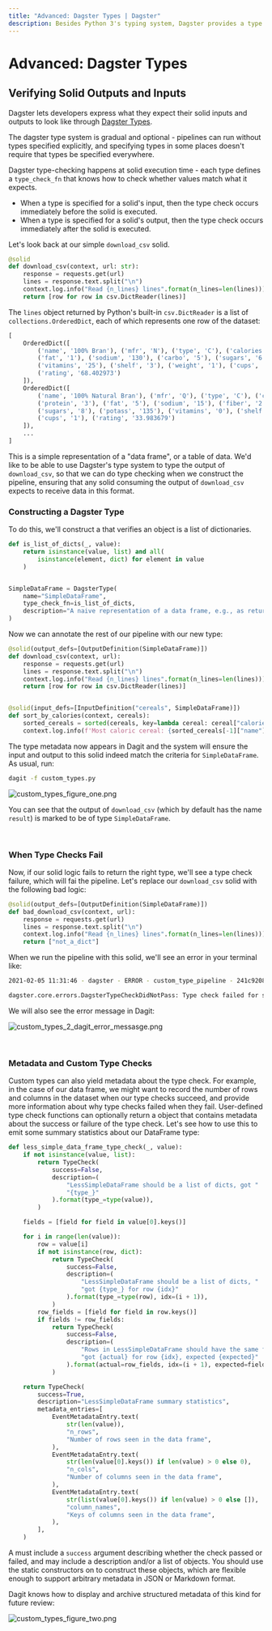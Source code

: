 ```yaml
---
title: "Advanced: Dagster Types | Dagster"
description: Besides Python 3's typing system, Dagster provides a type system that helps users describe what kind of values their solids accept and produce.
---
```


# Advanced: Dagster Types

<CodeReferenceLink filePath="examples/docs_snippets/docs_snippets/intro_tutorial/basics/e04_quality/" />

## Verifying Solid Outputs and Inputs

Dagster lets developers express what they expect their solid inputs and outputs to look like through [Dagster Types](/\_apidocs/types).

The dagster type system is gradual and optional - pipelines can run without types specified explicitly, and specifying types in some places doesn't require that types be specified everywhere.

Dagster type-checking happens at solid execution time - each type defines a `type_check_fn` that knows how to check whether values match what it expects.

- When a type is specified for a solid's input, then the type check occurs immediately before the solid is executed.
- When a type is specified for a solid's output, then the type check occurs immediately after the solid is executed.

Let's look back at our simple `download_csv` solid.

```python file=/intro_tutorial/basics/e04_quality/inputs_typed.py startafter=start_inputs_typed_marker_0 endbefore=end_inputs_typed_marker_0
@solid
def download_csv(context, url: str):
    response = requests.get(url)
    lines = response.text.split("\n")
    context.log.info("Read {n_lines} lines".format(n_lines=len(lines)))
    return [row for row in csv.DictReader(lines)]
```

The `lines` object returned by Python's built-in `csv.DictReader` is a list of `collections.OrderedDict`, each of which represents one row of the dataset:

```python
[
    OrderedDict([
        ('name', '100% Bran'), ('mfr', 'N'), ('type', 'C'), ('calories', '70'), ('protein', '4'),
        ('fat', '1'), ('sodium', '130'), ('carbo', '5'), ('sugars', '6'), ('potass', '280'),
        ('vitamins', '25'), ('shelf', '3'), ('weight', '1'), ('cups', '0.33'),
        ('rating', '68.402973')
    ]),
    OrderedDict([
        ('name', '100% Natural Bran'), ('mfr', 'Q'), ('type', 'C'), ('calories', '120'),
        ('protein', '3'), ('fat', '5'), ('sodium', '15'), ('fiber', '2'), ('carbo', '8'),
        ('sugars', '8'), ('potass', '135'), ('vitamins', '0'), ('shelf', '3'), ('weight', '1'),
        ('cups', '1'), ('rating', '33.983679')
    ]),
    ...
]
```

This is a simple representation of a "data frame", or a table of data. We'd like to be able to use Dagster's type system to type the output of `download_csv`, so that we can do type checking when we construct the pipeline, ensuring that any solid consuming the output of `download_csv` expects to receive data in this format.

### Constructing a Dagster Type

To do this, we'll construct a <PyObject module="dagster" object="DagsterType" displayText="DagsterType"
/> that verifies an object is a list of dictionaries.

```python file=/intro_tutorial/basics/e04_quality/custom_types.py startafter=start_custom_types_marker_0 endbefore=end_custom_types_marker_0
def is_list_of_dicts(_, value):
    return isinstance(value, list) and all(
        isinstance(element, dict) for element in value
    )


SimpleDataFrame = DagsterType(
    name="SimpleDataFrame",
    type_check_fn=is_list_of_dicts,
    description="A naive representation of a data frame, e.g., as returned by csv.DictReader.",
)
```

Now we can annotate the rest of our pipeline with our new type:

```python file=/intro_tutorial/basics/e04_quality/custom_types.py startafter=start_custom_types_marker_1 endbefore=end_custom_types_marker_1
@solid(output_defs=[OutputDefinition(SimpleDataFrame)])
def download_csv(context, url):
    response = requests.get(url)
    lines = response.text.split("\n")
    context.log.info("Read {n_lines} lines".format(n_lines=len(lines)))
    return [row for row in csv.DictReader(lines)]


@solid(input_defs=[InputDefinition("cereals", SimpleDataFrame)])
def sort_by_calories(context, cereals):
    sorted_cereals = sorted(cereals, key=lambda cereal: cereal["calories"])
    context.log.info(f'Most caloric cereal: {sorted_cereals[-1]["name"]}')
```

The type metadata now appears in Dagit and the system will ensure the input and output to this solid indeed match the criteria for `SimpleDataFrame`. As usual, run:

```bash
dagit -f custom_types.py
```

<Image
alt="custom_types_figure_one.png"
src="/images/tutorial/custom_types_figure_one.png"
width={1680}
height={946}
/>

You can see that the output of `download_csv` (which by default has the name `result`) is marked to be of type `SimpleDataFrame`.

<br />

### When Type Checks Fail

Now, if our solid logic fails to return the right type, we'll see a type check failure, which will fai the pipeline. Let's replace our `download_csv` solid with the following bad logic:

```python file=/intro_tutorial/basics/e04_quality/custom_types_2.py startafter=start_custom_types_2_marker_1 endbefore=end_custom_types_2_marker_1
@solid(output_defs=[OutputDefinition(SimpleDataFrame)])
def bad_download_csv(context, url):
    response = requests.get(url)
    lines = response.text.split("\n")
    context.log.info("Read {n_lines} lines".format(n_lines=len(lines)))
    return ["not_a_dict"]
```

When we run the pipeline with this solid, we'll see an error in your terminal like:

```bash
2021-02-05 11:31:46 - dagster - ERROR - custom_type_pipeline - 241c9208-6367-474f-8625-5b64fbf74568 - 25500 - bad_download_csv - STEP_FAILURE - Execution of step "bad_download_csv" failed.

dagster.core.errors.DagsterTypeCheckDidNotPass: Type check failed for step output "result" - expected type "SimpleDataFrame".
```

We will also see the error message in Dagit:

<Image
alt="custom_types_2_dagit_error_messasge.png"
src="/images/tutorial/custom_types_2_dagit_error_message.png"
width={2880}
height={1596}
/>

<br />

### Metadata and Custom Type Checks

Custom types can also yield metadata about the type check. For example, in the case of our data frame, we might want to record the number of rows and columns in the dataset when our type checks succeed, and provide more information about why type checks failed when they fail. User-defined type check functions can optionally return a <PyObject module="dagster" object="TypeCheck" /> object that contains metadata about the success or failure of the type check. Let's see how to use this to emit some summary statistics about our DataFrame type:

```python file=/intro_tutorial/basics/e04_quality/custom_types_4.py startafter=start_custom_types_4_marker_0 endbefore=end_custom_types_4_marker_0
def less_simple_data_frame_type_check(_, value):
    if not isinstance(value, list):
        return TypeCheck(
            success=False,
            description=(
                "LessSimpleDataFrame should be a list of dicts, got "
                "{type_}"
            ).format(type_=type(value)),
        )

    fields = [field for field in value[0].keys()]

    for i in range(len(value)):
        row = value[i]
        if not isinstance(row, dict):
            return TypeCheck(
                success=False,
                description=(
                    "LessSimpleDataFrame should be a list of dicts, "
                    "got {type_} for row {idx}"
                ).format(type_=type(row), idx=(i + 1)),
            )
        row_fields = [field for field in row.keys()]
        if fields != row_fields:
            return TypeCheck(
                success=False,
                description=(
                    "Rows in LessSimpleDataFrame should have the same fields, "
                    "got {actual} for row {idx}, expected {expected}"
                ).format(actual=row_fields, idx=(i + 1), expected=fields),
            )

    return TypeCheck(
        success=True,
        description="LessSimpleDataFrame summary statistics",
        metadata_entries=[
            EventMetadataEntry.text(
                str(len(value)),
                "n_rows",
                "Number of rows seen in the data frame",
            ),
            EventMetadataEntry.text(
                str(len(value[0].keys()) if len(value) > 0 else 0),
                "n_cols",
                "Number of columns seen in the data frame",
            ),
            EventMetadataEntry.text(
                str(list(value[0].keys()) if len(value) > 0 else []),
                "column_names",
                "Keys of columns seen in the data frame",
            ),
        ],
    )
```

A <PyObject module="dagster" object="TypeCheck" displayText="TypeCheck" /> must include a `success` argument describing whether the check passed or failed, and may include a description and/or a list of <PyObject module="dagster" object="EventMetadataEntry" /> objects. You should use the static constructors on <PyObject module="dagster" object="EventMetadataEntry" /> to construct these objects, which are flexible enough to support arbitrary metadata in JSON or Markdown format.

Dagit knows how to display and archive structured metadata of this kind for future review:

<Image
alt="custom_types_figure_two.png"
src="/images/tutorial/custom_types_figure_two.png"
width={1680}
height={946}
/>

<br />
